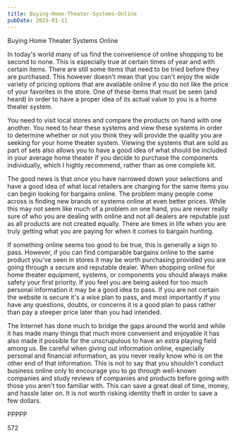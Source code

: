 ```yaml
---
title: Buying-Home-Theater-Systems-Online
pubDate: 2023-01-11
---
```


Buying Home Theater Systems Online

In today's world many of us find the convenience of online shopping to be second to none. This is especially true at certain times of year and with certain items. There are still some items that need to be tried before they are purchased. This however doesn't mean that you can't enjoy the wide variety of pricing options that are available online if you do not like the price of your favorites in the store. One of these items that must be seen (and heard) in order to have a proper idea of its actual value to you is a home theater system.

You need to visit local stores and compare the products on hand with one another. You need to hear these systems and view these systems in order to determine whether or not you think they will provide the quality you are seeking for your home theater system. Viewing the systems that are sold as part of sets also allows you to have a good idea of what should be included in your average home theater if you decide to purchase the components individually, which I highly recommend, rather than as one complete kit.

The good news is that once you have narrowed down your selections and have a good idea of what local retailers are charging for the same items you can begin looking for bargains online. The problem many people come across is finding new brands or systems online at even better prices. While this may not seem like much of a problem on one hand, you are never really sure of who you are dealing with online and not all dealers are reputable just as all products are not created equally. There are times in life when you are truly getting what you are paying for when it comes to bargain hunting.

If something online seems too good to be true, this is generally a sign to pass. However, if you can find comparable bargains online to the same product you've seen in stores it may be worth purchasing provided you are going through a secure and reputable dealer. When shopping online for home theater equipment, systems, or components you should always make safety your first priority. If you feel you are being asked for too much personal information it may be a good idea to pass. If you are not certain the website is secure it's a wise plan to pass, and most importantly if you have any questions, doubts, or concerns it is a good plan to pass rather than pay a steeper price later than you had intended.

The Internet has done much to bridge the gaps around the world and while it has made many things that much more convenient and enjoyable it has also made it possible for the unscrupulous to have an extra playing field among us. Be careful when giving out information online, especially personal and financial information, as you never really know who is on the other end of that information. This is not to say that you shouldn't conduct business online only to encourage you to go through well-known companies and study reviews of companies and products before going with those you aren't too familiar with. This can save a great deal of time, money, and hassle later on. It is not worth risking identity theft in order to save a few dollars.

PPPPP

572